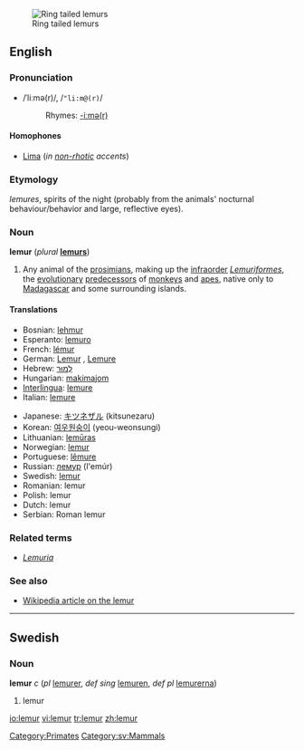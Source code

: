 {{see|Lemur}}
[[Image:Ring tailed lemurs.jpg|thumb|Ring tailed lemurs]]
==English==

{{wikipedia}}

===Pronunciation===
* /ˈliːmə(r)/, /<tt>"li:m@(r)</tt>/
*: Rhymes: [[Rhymes:English:-iːmə(r)|-iːmə(r)]]

====Homophones====
* [[Lima]] (''in [[non-rhotic]] accents'')

===Etymology===
{{L.}} ''lemures'', spirits of the night (probably from the animals' nocturnal behaviour/behavior and large, reflective eyes).

===Noun===
'''lemur''' (''plural'' '''[[lemurs]]''')

# Any animal of the [[prosimian]]s, making up the [[infraorder]] ''[[Lemuriformes]]'', the [[evolutionary]] [[predecessor]]s of [[monkey]]s and [[ape]]s, native only to [[Madagascar]] and some surrounding islands.

====Translations====
{{top}}
* Bosnian: [[lehmur]] {{m}}
* Esperanto: [[lemuro]]
* French: [[lémur]] {{m}}
* German: [[Lemur]] {{m}}, [[Lemure]] {{m}}
* Hebrew: [[למור|לֶמוּר]]
* Hungarian: [[makimajom]]
* [[Interlingua]]: [[lemure#Interlingua|lemure]]
* Italian: [[lemure#Italian|lemure]] {{m}}
{{mid}}
* Japanese: [[キツネザル]] (kitsunezaru)
* Korean: [[여우원숭이]] (yeou-weonsungi)
* Lithuanian: [[lemūras]] {{m}}
* Norwegian: [[lemur]] {{m}}
* Portuguese: [[lêmure]] {{m}}
* Russian: [[лемур]] (l'emúr) {{m}}
* Swedish: [[lemur#Swedish|lemur]]
* Romanian: lemur
* Polish: lemur
* Dutch: lemur
* Serbian: Roman lemur
{{bottom}}

===Related terms===
* ''[[Lemuria]]''

===See also===
* [[w:Lemur|Wikipedia article on the lemur]]

[[Category:Primates]]

----

==Swedish==

===Noun===
'''lemur''' ''c'' (''pl'' [[lemurer]], ''def sing'' [[lemuren]], ''def pl'' [[lemurerna]])

# lemur

[[Category:sv:Mammals]]

[[io:lemur]]
[[vi:lemur]]
[[tr:lemur]]
[[zh:lemur]]